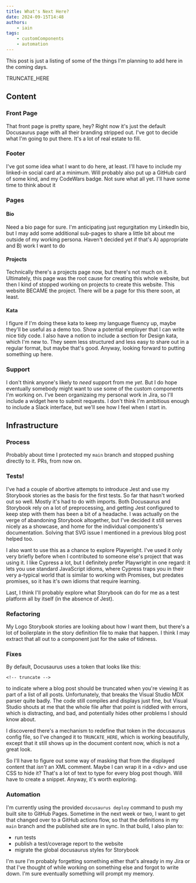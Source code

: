 ```yaml
---
title: What's Next Here?
date: 2024-09-15T14:48
authors:
    - iain
tags:
    - customComponents
    - automation
---
```

This post is just a listing of some of the things I'm planning to add here in
the coming days.

TRUNCATE_HERE

## Content
### Front Page
That front page is pretty spare, hey? Right now it's just the default Docusaurus
page with all their branding stripped out. I've got to decide what I'm going to
put there. It's a lot of real estate to fill.

### Footer
I've got some idea what I want to do here, at least. I'll have to include my
linked-in social card at a minimum. Will probably also put up a GitHub card of
some kind, and my CodeWars badge. Not sure what all yet. I'll have some time to
think about it

### Pages
#### Bio
Need a bio page for sure. I'm anticipating just regurgitation my LinkedIn bio,
but I may add some additional sub-pages to share a little bit about me outside
of my working persona. Haven't decided yet if that's A) appropriate and B) work
I want to do

#### Projects
Technically there's a projects page now, but there's not much on it. Ultimately,
this page was the root cause for creating this whole website, but then I kind of
stopped working on projects to create this website. This website BECAME the
project. There will be a page for this there soon, at least.

#### Kata
I figure if I'm doing these kata to keep my language fluency up, maybe they'll
be useful as a demo too. Show a potential employer that I can write nice tidy
code. I also have a notion to include a section for Design kata, which I'm new
to. They seem less structured and less easy to share out in a regular format,
but maybe that's good. Anyway, looking forward to putting something up here.

### Support
I don't think anyone's likely to _need_ support from me _yet_. But I do hope
eventually somebody might want to use some of the custom components I'm working
on. I've been organizaing my personal work in Jira, so I'll include a widget
here to submit requests. I don't think I'm ambitious enough to include a Slack
interface, but we'll see how I feel when I start in.

## Infrastructure
### Process
Probably about time I protected my `main` branch and stopped pushing directly to
it. PRs, from now on.

### Tests!
I've had a couple of abortive attempts to introduce Jest and use my Storybook
stories as the basis for the first tests. So far that hasn't worked out so well.
Mostly it's had to do with imports. Both Docusaurus and Storybook rely on a lot
of preprocessing, and getting Jest configured to keep step with them has been a
bit of a headache. I was actually on the verge of abandoning Storybook
altogether, but I've decided it still serves nicely as a showcase, and home for
the individual components's documentation. Solving that SVG issue I mentioned in
a previous blog post helped too.

I also want to use this as a chance to explore Playwright. I've used it only
very briefly before when I contributed to someone else's project that was using
it. I like Cypress a lot, but I definitely prefer Playwright in one regard: it
lets you use standard JavaScript idioms, where Cypress traps you in their very
a-typical world that is similar to working with Promises, but predates promises,
so it has it's own idioms that require learning.

Last, I think I'll probably explore what Storybook can do for me as a test
platform all by itself (in the absence of Jest).

### Refactoring
My Logo Storybook stories are looking about how I want them, but there's a lot
of boilerplate in the story definition file to make that happen. I think I may
extract that all out to a component just for the sake of tidiness.

### Fixes
By default, Docusaurus uses a token that looks like this:
```
<!-- truncate -->
```
to indicate where a blog post should be truncated when you're viewing it as part
of a list of all posts. Unfortunately, that breaks the Visual Studio MDX parser
quite badly. The code still compiles and displays just fine, but Visual Studio
shouts at me that the whole file after that point is riddled with errors, which
is distracting, and bad, and potentially hides other problems I should know
about.

I discovered there's a mechanism to redefine that token in the docusaurus config
file, so I've changed it to `TRUNCATE_HERE`, which is working beautifully,
except that it still shows up in the document content now, which is not a great
look.

So I'll have to figure out some way of masking that from the displayed content
that _isn't_ an XML comment. Maybe I can wrap it in a &lt;div> and use CSS to
hide it? That's a lot of text to type for every blog post though. Will have to
create a snippet. Anyway, it's worth exploring.

### Automation
I'm currently using the provided `docusaurus deploy` command to push my built
site to GitHub Pages. Sometime in the next week or two, I want to get that
changed over to a GitHub actions flow, so that the definitions in my `main`
branch and the published site are in sync. In that build, I also plan to:
* run tests
* publish a test/coverage report to the website
* migrate the global docusaurus styles for Storybook

I'm sure I'm probably forgetting something either that's already in my Jira or
that I've thought of while working on something else and forgot to write down.
I'm sure eventually something will prompt my memory.
